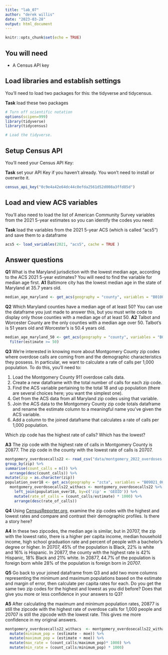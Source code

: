 ```yaml
---
title: "lab_07"
author: "derek willis"
date: "2023-03-28"
output: html_document
---
```


```r
knitr::opts_chunk$set(echo = TRUE)
```

## You will need

-   A Census API key

## Load libraries and establish settings

You'll need to load two packages for this: the tidyverse and tidycensus.

**Task** load these two packages

```r
# Turn off scientific notation
options(scipen=999)
library(tidyverse)
library(tidycensus)

# Load the tidyverse.
```

## Setup Census API

You'll need your Census API Key:

**Task** set your API Key if you haven't already. You won't need to install or overwrite it.

```r
census_api_key("0c9e4a42e64dc44c0efda2561d52d008a3ffd85d")
```

## Load and view ACS variables

You'll also need to load the list of American Community Survey variables from the 2021 5-year estimates so you can identify the codes you need:

**Task** load the variables from the 2021 5-year ACS (which is called "acs5") and save them to a dataframe

```r
acs5 <- load_variables(2021, "acs5", cache = TRUE )
```

## Answer questions

**Q1** What is the Maryland jurisdiction with the lowest median age, according to the ACS 2021 5-year estimates? You will need to find the variable for median age first. 
**A1** Baltimore city has the lowest median age in the state of Maryland at 35.7 years old.

```r
median_age_maryland <- get_acs(geography = "county", variables = "B01002_001", state = "MD", year= 2021)
```

**Q2** Which Maryland counties have a median age of at least 50? You can use the dataframe you just made to answer this, but you must write code to display only those counties with a median age of at least 50. 
**A2** Talbot and Worcester County are the only counties with a median age over 50. Talbot's is 51 years old and Worcester's is 50.4 years old.

```r
median_age_maryland_50 <- get_acs(geography = "county", variables = "B01002_001", state = "MD", year= 2021) %>% 
  filter(estimate >= 50)
```

**Q3** We're interested in knowing more about Montgomery County zip codes where overdose calls are coming from and the demographic characteristics they possess. In particular, we want to calculate a rate of calls per 1,000 population. To do this, you'll need to:

1. Load the Montgomery County 911 overdose calls data.
2. Create a new dataframe with the total number of calls for each zip code.
3. Find the ACS variable pertaining to the total 18 and up population (there are several choices here; you want the simplest one).
4. Get from the ACS data from all Maryland zip codes using that variable.
5. Join the ACS data to the Montgomery County zip code totals dataframe and rename the estimate column to a meaningful name you've given the ACS variable.
6. Add a column to the joined dataframe that calculates a rate of calls per 1,000 population.

Which zip code has the highest rate of calls? Which has the lowest?

**A3** The zip code with the highest rate of calls in Montgomery County is 20877. The zip code in the county with the lowest rate of calls is 20707.

```r
montgomery_overdosecalls22 <- read_csv("data/montgomery_2022_overdoses.csv") %>%
group_by(zip) %>%
summarise(count_calls = n()) %>%
  arrange(desc(count_calls)) %>%
mutate(zip = as.character(zip))
population_over18 <- get_acs(geography = "zcta", variables = "B09021_001", state = "MD",year= 2019)
  montgomery_overdosecalls22_withacs <- montgomery_overdosecalls22 %>%
    left_join(population_over18, by=c('zip' = 'GEOID')) %>%
    mutate(rate_of_calls = (count_calls/estimate) * 1000) %>% 
    arrange(desc(rate_of_calls))
```

**Q4** Using [CensusReporter.org](https://censusreporter.org/), examine the zip codes with the highest and lowest rates and compare and contrast their demographic profiles. Is there a story here?

**A4** In these two zipcodes, the median age is similar, but in 20707, the zip with the lowest ratio, there is a higher per capita income, median household income, high school graduation rate and percent of people with a bachelor's degree or higher. In 20707, 45% of the population is Black, 22% is white and 16% is Hispanic. In 20877, the county with the highest rate is 42% Hispanic, 18% Black and 21% white. In 20877, 44.7% of the population is foreign born while 28% of the population is foreign born in 20707.

**Q5** Go back to your joined dataframe from Q3 and add two more columns representing the minimum and maximum populations based on the estimate and margin of error, then calculate per capita rates for each. Do you get the same two zip codes for the highest and lowest as you did before? Does that give you more or less confidence in your answers to Q3?

**A5**  After calculating the maximum and minimum population rates, 20877 is still the zipcode with the highest rate of overdose calls for 1,000 people and 20707 is still the zipcode with the lowest rate. This gives me more confidence in my original answers.

```r
montgomery_overdosecalls22_withacs  <- montgomery_overdosecalls22_withacs%>%
  mutate(minimum_pop = (estimate - moe)) %>% 
  mutate(maximum_pop = (estimate + moe)) %>%
  mutate(max_rate = (count_calls/maximum_pop)* 1000) %>%
  mutate(min_rate = (count_calls/minimum_pop) * 1000)
```


